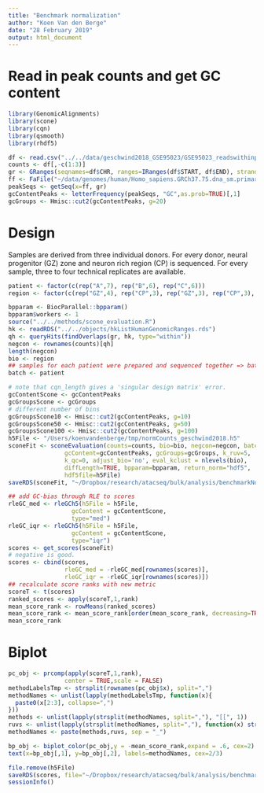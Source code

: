 ```yaml
---
title: "Benchmark normalization"
author: "Koen Van den Berge"
date: "28 February 2019"
output: html_document
---
```


# Read in peak counts and get GC content

```r
library(GenomicAlignments)
library(scone)
library(cqn)
library(qsmooth)
library(rhdf5)

df <- read.csv("../../data/geschwind2018_GSE95023/GSE95023_readswithinpeaks.csv.gz")
counts <- df[,-c(1:3)]
gr <- GRanges(seqnames=df$CHR, ranges=IRanges(df$START, df$END), strand="*", mcols=counts)
ff <- FaFile("~/data/genomes/human/Homo_sapiens.GRCh37.75.dna_sm.primary_assembly.fa.gz")
peakSeqs <- getSeq(x=ff, gr)
gcContentPeaks <- letterFrequency(peakSeqs, "GC",as.prob=TRUE)[,1]
gcGroups <- Hmisc::cut2(gcContentPeaks, g=20)
```

# Design

Samples are derived from three individual donors.
For every donor, neural progenitor (GZ) zone and neuron rich region (CP) is sequenced.
For every sample, three to four technical replicates are available.

```r
patient <- factor(c(rep("A",7), rep("B",6), rep("C",6)))
region <- factor(c(rep("GZ",4), rep("CP",3), rep("GZ",3), rep("CP",3), rep("GZ",3), rep("CP",3)))
```



```r
bpparam <- BiocParallel::bpparam()
bpparam$workers <- 1
source("../../methods/scone_evaluation.R")
hk <- readRDS("../../objects/hkListHumanGenomicRanges.rds")
qh <- queryHits(findOverlaps(gr, hk, type="within"))
negcon <- rownames(counts)[qh]
length(negcon)
bio <- region 
## samples for each patient were prepared and sequenced together => batch = patient effect
batch <- patient

# note that cqn_length gives a 'singular design matrix' error.
gcContentScone <- gcContentPeaks
gcGroupsScone <- gcGroups
# different number of bins
gcGroupsScone10 <- Hmisc::cut2(gcContentPeaks, g=10)
gcGroupsScone50 <- Hmisc::cut2(gcContentPeaks, g=50)
gcGroupsScone100 <- Hmisc::cut2(gcContentPeaks, g=100)
h5File <- "/Users/koenvandenberge/tmp/normCounts_geschwind2018.h5"
sconeFit <- sconeEvaluation(counts=counts, bio=bio, negcon=negcon, batch=batch, 
                gcContent=gcContentPeaks, gcGroups=gcGroups, k_ruv=5,
                k_qc=0, adjust_bio='no', eval_kclust = nlevels(bio),
                diffLength=TRUE, bpparam=bpparam, return_norm="hdf5",
                hdf5file=h5File)
saveRDS(sconeFit, "~/Dropbox/research/atacseq/bulk/analysis/benchmarkNormalization/geschwind2018_sconeFit.rds")

## add GC-bias through RLE to scores
rleGC_med <- rleGCh5(h5File = h5File, 
                  gcContent = gcContentScone,
                  type="med")
rleGC_iqr <- rleGCh5(h5File = h5File, 
                  gcContent = gcContentScone,
                  type="iqr")
scores <- get_scores(sconeFit)
# negative is good.
scores <- cbind(scores, 
                rleGC_med = -rleGC_med[rownames(scores)],
                rleGC_iqr = -rleGC_iqr[rownames(scores)])
## recalculate score ranks with new metric
scoreT <- t(scores)
ranked_scores <- apply(scoreT,1,rank)
mean_score_rank <- rowMeans(ranked_scores)
mean_score_rank <- mean_score_rank[order(mean_score_rank, decreasing=TRUE)]
mean_score_rank
```


# Biplot

```r
pc_obj <- prcomp(apply(scoreT,1,rank),
                center = TRUE,scale = FALSE)
methodLabelsTmp <- strsplit(rownames(pc_obj$x), split=",")
methodNames <- unlist(lapply(methodLabelsTmp, function(x){
  paste0(x[2:3], collapse=",")
}))
methods <- unlist(lapply(strsplit(methodNames, split=","), "[[", 1))
ruvs <- unlist(lapply(strsplit(methodNames, split=","), function(x) strsplit(x[2],split="_")))[seq(2,length(methodNames)*2, by=2)]
methodNames <- paste(methods,ruvs, sep = "_")

bp_obj <- biplot_color(pc_obj,y = -mean_score_rank,expand = .6, cex=2)
text(x=bp_obj[,1], y=bp_obj[,2], labels=methodNames, cex=2/3)
```


```r
file.remove(h5File)
saveRDS(scores, file="~/Dropbox/research/atacseq/bulk/analysis/benchmarkNormalization/geschwind2018_scores.rds")
sessionInfo()
```




